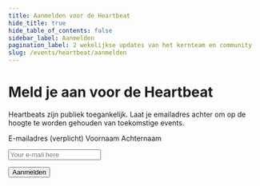 ```yaml
---
title: Aanmelden voor de Heartbeat
hide_title: true
hide_table_of_contents: false
sidebar_label: Aanmelden
pagination_label: 2 wekelijkse updates van het kernteam en community
slug: /events/heartbeat/aanmelden
---
```



# Meld je aan voor de Heartbeat

Heartbeats zijn publiek toegankelijk. Laat je emailadres achter om op de hoogte te worden gehouden van toekomstige events.

<form
  method="post"
  action="https://nl-design-system.email-provider.eu/subscribe/post/index.php"
  accept-charset="utf-8"
>
  <input type="hidden" name="next" value="http://localhost:3000/events/heartbeat/aanmelden/bedankt" />
  <input type="hidden" name="a" value="iyihtuzpiq" />
  <input type="hidden" name="l" value="ceamfdjtu3" />

<FormField type="email">
  <Paragraph>
    <FormLabel htmlFor="id-2x8bD6GMu5">E-mailadres (verplicht)</FormLabel>
  </Paragraph>
  <Paragraph>
    <Textbox id="id-2x8bD6GMu5" name="2x8bD6GMu5" type="email" autocomplete="email" required />
  </Paragraph>
</FormField>

<FormField type="text">
  <Paragraph>
    <FormLabel htmlFor="id-40GfQGdmHU">Voornaam</FormLabel>
  </Paragraph>
  <Paragraph>
    <Textbox id="id-40GfQGdmHU" name="40GfQGdmHU" type="text" autocomplete="given-name" />
  </Paragraph>
</FormField>

<FormField type="text">
  <Paragraph>
    <FormLabel htmlFor="id-8gUVLgw1Nf">Achternaam</FormLabel>
  </Paragraph>
  <Paragraph>
    <Textbox id="id-8gUVLgw1Nf" name="8gUVLgw1Nf" type="text" autocomplete="family-name" />
  </Paragraph>
</FormField>

<input name="osnD9cWRI3" autocomplete="on" id="id-osnD9cWRI3" type="hidden" value="NLDS website" />

<input
  autocomplete="new-password"
  type="email"
  id="email"
  name="email"
  placeholder="Your e-mail here"
  className="sr-only"
  aria-hidden="true"
/>

  <ButtonGroup>
    <Button type="submit" appearance="primary-action-button">Aanmelden</Button>
  </ButtonGroup>
</form>

